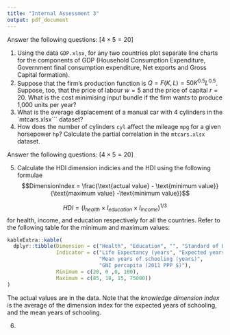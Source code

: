 ```yaml
---
title: "Internal Assessment 3"
output: pdf_document
---
```



\begin{center}
{\Large ECON03SEC1}\\
{\Large Department of Economics}\\
{\Large Presidency University, Kolkata}\\
{\large Full Marks: 40}\\
{\large 19/12/2022}
\end{center}


Answer the following questions: [$4 \times 5 = 20$]


1. Using the data `GDP.xlsx`, for any two countries plot separate line charts for the components of GDP (Household Consumption Expenditure, Government final consumption expenditure, Net exports and Gross Capital formation).
2. Suppose that the firm’s production function is $Q = F(K, L) = 50K^{0.5}L^{0.5}$. Suppose, too, that the price of labour $w=5$ and the price of capital $r=20$. What is the cost minimising input bundle if the firm wants to produce 1,000 units per year?
3. What is the average displacement of a manual car with 4 cylinders in the `mtcars.xlsx``` dataset?
4. How does the number of cylinders `cyl` affect the mileage `mpg` for a given horsepower `hp`? Calculate the partial correlation in the `mtcars.xlsx` dataset.

Answer the following questions: [$4 \times 5 = 20$]

5. Calculate the HDI dimension indicies and the HDI using the following formulae $$DimensionIndex = \frac{\text{actual value} - \text{minimum value}}{\text{maximum value} -\text{minimum value}}$$

$$
HDI = (I_{health} \times I_{education} \times I_{income})^{1/3}
$$
for health, income, and education respectively for all the countries. Refer to the following table for the minimum and maximum values:

```r
kableExtra::kable(
  dplyr::tibble(Dimension = c("Health", "Education", "", "Standard of Living"),
                Indicator = c("Life Expectancy (years", "Expected years of schooling (years",
                              "Mean years of schooling (years)",
                              "GNI percapita (2011 PPP $)"),
                Minimum = c(20, 0 ,0, 100),
                Maximum = c(85, 18, 15, 75000))
)
```

The actual values are in the data. Note that the *knowledge dimension index* is the average of the dimension index for the expected years of schooling, and the mean years of schooling.

6. 
